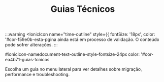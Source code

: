 ﻿---
sidebar_position: 1
title: Guias Técnicos
---

:::warning
<IonicIcon name="time-outline" style={{ fontSize: '18px', color: '#cor-f59e0b-esta-pgina ainda está em processo de validação. O conteúdo pode sofrer alterações.
:::

#ionicicon-namedocument-text-outline-style-fontsize-24px color: '#cor-ea4b71-guias-tcnicos

Escolha um guia no menu lateral para ver detalhes sobre migração, performance e troubleshooting.

